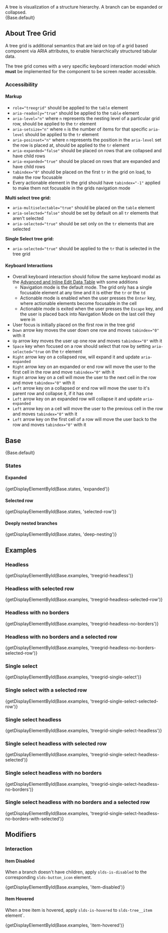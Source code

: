 
<div className="doc lead">
  A tree is visualization of a structure hierarchy. A branch can be expanded or collapsed.
</div>

<CodeView exampleOnly demoStyles="height: 12rem;">
  {Base.default}
</CodeView>

## About Tree Grid
A tree grid is additional semantics that are laid on top of a grid based component via ARIA attributes, to enable hierarchically structured tabular data.

The tree grid comes with a very specific keyboard interaction model which **must** be implemented for the component to be screen reader accessible.

### Accessibility

#### Markup

  - `role="treegrid"` should be applied to the `table` element
  - `aria-readonly="true"` should be applied to the `table` element
  - `aria-level="n"` where `n` represents the nesting level of a particular grid row, should be applied to the `tr` element
  - `aria-setsize="n"` where `n` is the number of items for that specific `aria-level` should be applied to the `tr` element
  - `aria-posinset="n"` where `n` represents the position in the `aria-level` set the row is placed at, should be applied to the `tr` element
  - `aria-expanded="false"` should be placed on rows that are collapsed and have child rows
  - `aria-expanded="true"` should be placed on rows that are expanded and have child rows
  - `tabindex="0"` should be placed on the first `tr` in the grid on load, to make the row focusable
  - Every actionable element in the grid should have `tabindex="-1"` applied to make them not focusable in the grids navigation mode

**Multi select tree grid:**

  - `aria-multiselectable="true"` should be placed on the `table` element
  - `aria-selected="false"` should be set by default on all `tr` elements that aren't selected
  - `aria-selected="true"` should be set only on the `tr` elements that are selected

**Single Select tree grid:**

  - `aria-selected="true"` should be applied to the `tr` that is selected in the tree grid

#### Keyboard Interactions

  - Overall keyboard interaction should follow the same keyboard modal as the [Advanced and Inline Edit Data Table](/components/data-tables) with some additions
    - Navigation mode is the default mode. The grid only has a single focusable element at any time and it is either the `tr` or the `td`
    - Actionable mode is enabled when the user presses the `Enter` key, where actionable elements become focusable in the cell
    - Actionable mode is exited when the user presses the `Escape` key, and the user is placed back into Navigation Mode on the last cell they were in
  - User focus is initially placed on the first row in the tree grid
  - `Down` arrow key moves the user down one row and moves `tabindex="0"` with it
  - `Up` arrow key moves the user up one row and moves `tabindex="0"` with it
  - `Space` key when focused on a row should select that row by setting `aria-selected="true` on the `tr` element
  - `Right` arrow key on a collapsed row, will expand it and update `aria-expanded`
  - `Right` arrow key on an expanded or end row will move the user to the first cell in the row and move `tabindex="0"` with it
  - `Right` arrow key on a cell will move the user to the next cell in the row and move `tabindex="0"` with it
  - `Left` arrow key on a collapsed or end row will move the user to it's parent row and collapse it, if it has one
  - `Left` arrow key on an expanded row will collapse it and update `aria-expanded`
  - `Left` arrow key on a cell will move the user to the previous cell in the row and moves `tabindex="0"` with it
  - `Left` arrow key on the first cell of a row will move the user back to the row  and moves `tabindex="0"` with it


## Base

<CodeView>
  {Base.default}
</CodeView>

### States

#### Expanded

<CodeView>
  {getDisplayElementById(Base.states, 'expanded')}
</CodeView>

#### Selected row

<CodeView>
  {getDisplayElementById(Base.states, 'selected-row')}
</CodeView>

#### Deeply nested branches

<CodeView>
  {getDisplayElementById(Base.states, 'deep-nesting')}
</CodeView>

## Examples

### Headless

<CodeView>
  {getDisplayElementById(Base.examples, 'treegrid-headless')}
</CodeView>

### Headless with selected row

<CodeView>
  {getDisplayElementById(Base.examples, 'treegrid-headless-selected-row')}
</CodeView>

### Headless with no borders

<CodeView>
  {getDisplayElementById(Base.examples, 'treegrid-headless-no-borders')}
</CodeView>

### Headless with no borders and a selected row

<CodeView>
  {getDisplayElementById(Base.examples, 'treegrid-headless-no-borders-selected-row')}
</CodeView>

### Single select

<CodeView>
  {getDisplayElementById(Base.examples, 'treegrid-single-select')}
</CodeView>

### Single select with a selected row

<CodeView>
  {getDisplayElementById(Base.examples, 'treegrid-single-select-selected-row')}
</CodeView>

### Single select headless

<CodeView>
  {getDisplayElementById(Base.examples, 'treegrid-single-select-headless')}
</CodeView>

### Single select headless with selected row

<CodeView>
  {getDisplayElementById(Base.examples, 'treegrid-single-select-headless-selected')}
</CodeView>

### Single select headless with no borders

<CodeView>
  {getDisplayElementById(Base.examples, 'treegrid-single-select-headless-no-borders')}
</CodeView>

### Single select headless with no borders and a selected row

<CodeView>
  {getDisplayElementById(Base.examples, 'treegrid-single-select-headless-no-borders-with-selected')}
</CodeView>

## Modifiers
### Interaction

#### Item Disabled

When a branch doesn't have children, apply `slds-is-disabled` to the corresponding `slds-button_icon` element.

<CodeView>
  {getDisplayElementById(Base.examples, 'item-disabled')}
</CodeView>

#### Item Hovered

When a tree item is hovered, apply `slds-is-hovered` to `slds-tree__item` element`.

<CodeView>
  {getDisplayElementById(Base.examples, 'item-hovered')}
</CodeView>
